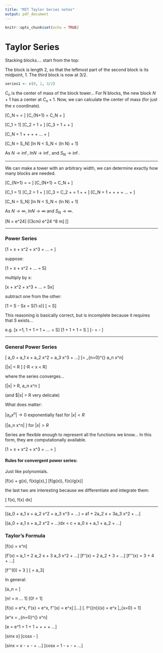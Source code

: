 ```yaml
---
title: "MIT Taylor Series notes"
output: pdf_document
---
```


```r
knitr::opts_chunk$set(echo = TRUE)
```
# Taylor Series
Stacking blocks.... start from the top:

The block is length 2, so that the leftmost part of the second block is its midpoint, 1.  The third block is now at 3/2.

```r
series1 <- c(0, 1, 3/2)
```

$C_n$ is the center of mass of the block tower... For N blocks, the new block $N + 1$ has a center at $C_n +1$.  Now, we can calculate the center of mass (for just the x coordinate).

\[C_N = \frac{NC_N + C_N + 1}{N +1} = \frac{(N + 1)C_N + 1}{N + 1}\]
\[C_{N+1} = C_N + \frac{1}{n+a}\]

\[C_1 = 1\]
\[C_2 =  1 + \frac{1}{2}\]
\[C_3 = 1 + \frac{1}{2} + \frac{1}{3}\]

\[C_N = 1 + \frac{1}{2} + \frac{1}{3} + \frac{1}{4} + ... + \frac{1}{N}\]

\[C_N = S_N\]
\[ln N < S_N < (ln N) + 1\]

As $N \to \inf$, $ln N \to \inf$, and $S_N \to \inf$.

---

We can make a tower with an arbitrary width, we can determine exactly how many blocks are needed.

\[C_{N+1} = \frac{NC_N + 1(C_N +1)}{N + 1} = \frac{(N+1)C_N + 1}{N + 1}\]
\[C_{N+1} = C_N + \frac{1}{N+1}\]

\[C_1 = 1\]
\[C_2 = 1 + \frac{1}{2}\]
\[C_3 = C_2 + \frac{1}{3} = 1 + \frac{1}{2} + \frac{1}{3}\]
\[C_N =  1 + \frac{1}{2} + \frac{1}{4} + \frac{1}{4} + ... + \frac{1}{N}\]

\[C_N = S_N\]
\[ln N < S_N < (ln N) + 1\]

As $N \to \infty$, $ln N \to \infty$ and $S_N \to \infty$.

\[N = e^24\]
\[(3cm) e^24 \approx 8 \times 10^8 m\]
\[\text{twice the distance to the moon}\]

 ---
 

### Power Series

\[1 + x + x^2 + x^3 + ... = \frac{1}{1-x}\]

suppose:

\[1 + x + x^2 + ... = S\]

multiply by x:

\[x + x^2 + x^3 + ... = Sx\]

subtract one from the other:

\[1 = S - Sx = S(1-x)\]
\[\frac{1}{1-x} = S\]

This reasoning is basically correct, but is incomplete because it requires that S exists...

e.g.
\[x =1, 1 + 1 + 1 + ... = S\]
\[1 + 1 + 1 = S \times 1\]
\[\infty - \infty = \infty - \infty\]

 ---

### General Power Series

\[ a_0 + a_1 x + a_2 x^2 + a_3 x^3 + ...\]
\[= \sum_{n=0}^{\infty} a_n x^n\]

\[|x| < R \text{radius of convergence}\]
\[-R < x < R\]

where the series converges...

\[|x| > R, \sum a_n x^n \text{diverges}\]

(and $|x| = R very delicate)

What does matter:

$|a_n x^n| \to 0$ exponentially fast for $|x| < R$

\[|a_n x^n| \nrightarrow 0\] for $|x| > R$

Series are flexible enough to represent all the functions we know...
In this form, they are computationally available.

\[1 + x + x^2 + x^3 + ... = \frac{1}{1-x}\]

#### Rules for convergent power series:

Just like polynomials.

\[f(x) + g(x), f(x)g(x),\]
\[f(g(x)), f(x)/g(x)\]

the last two are interesting because we differentiate and integrate them:

\[\frac{d}{dx} f(x), \int f(x) dx\]


 ---
 
 \[\frac{d}{dx}(a_0 + a_1 x + a_2 x^2 + a_3 x^3 + ...) = a1 + 2a_2 x + 3a_3 x^2 + ...\]
 
 \[\int (a_0 + a_1 x + a_2 x^2 + ...)dx = c + a_0 x + a_1 \frac{x^2}{2} + a_2 \frac{x^3}{3} + ...\]


### Taylor's Formula

\[f(x) = \sum \frac{f^{(n)} (0)}{n!} x^n\]

\[f'(x) = a_1 + 2 a_2 x + 3 a_3 x^2 + ...\]
\[f''(x) = 2 a_2 + 3 \cdot{2 a_3 x} + ...\]
\[f'''(x) = 3 \cdot{2 a_3} + 4 \cdot{3} \cdot{2 a_4x} + ...\]

\[f'''(0) = 3 \cdot{2 a_3}\]
\[\frac{f'''(0)}{3 \cdot{2} \cdot{1}} = a_3\]

In general:

\[a_n = \frac{f^{(n)} (0)}{n!}\]

\[n! = n \cdot{(n-1)} \cdot{(n-2)} ... 1\]
\[0! = 1\]

\[f(x) = e^x, f'(x) = e^x, f''(x) = e^x\]
\[...\]
\[\left. f^{(n)}(x) = e^x \right|_{x=0} = 1\]

\[e^x = \sum_{n=0}^{\infty} \frac{1}{n!} x^n\]

\[e = e^1 = 1 + 1 + \frac{1}{2!} + \frac{1}{3!} + \frac{1}{4!} + ...\]

\[sinx \approx x\]
\[cosx \approx 1 - \frac{x^2}{2}\]

\[sinx = x - \frac{x^3}{3!} + \frac{x^5}{5!} - \frac{x^7}{7!} + ...\]
\[cosx = 1 - \frac{x^2}{2!} + \frac{x^4}{4!} - \frac{x^6}{6!} + ...\]